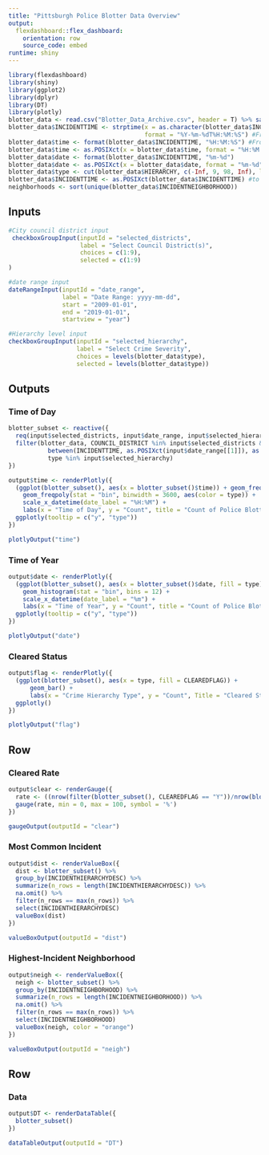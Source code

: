 ```yaml
---
title: "Pittsburgh Police Blotter Data Overview"
output: 
  flexdashboard::flex_dashboard:
    orientation: row
    source_code: embed
runtime: shiny
---
```


```r
library(flexdashboard)
library(shiny)
library(ggplot2)
library(dplyr)
library(DT)
library(plotly)
blotter_data <- read.csv("Blotter_Data_Archive.csv", header = T) %>% sample_frac(., 0.2)
blotter_data$INCIDENTTIME <- strptime(x = as.character(blotter_data$INCIDENTTIME),
                                      format = "%Y-%m-%dT%H:%M:%S") #From factor to datetime
blotter_data$time <- format(blotter_data$INCIDENTTIME, "%H:%M:%S") #From datetime to character
blotter_data$time <- as.POSIXct(x = blotter_data$time, format = "%H:%M:%S") #From character to continuous time var
blotter_data$date <- format(blotter_data$INCIDENTTIME, "%m-%d")
blotter_data$date <- as.POSIXct(x = blotter_data$date, format = "%m-%d")
blotter_data$type <- cut(blotter_data$HIERARCHY, c(-Inf, 9, 98, Inf), labels = c("Type 1 - Major Crime", "Type 2 - Minor Crime", "No Data or None"))
blotter_data$INCIDENTTIME <- as.POSIXct(blotter_data$INCIDENTTIME) #to avoid POSIXlt error
neighborhoods <- sort(unique(blotter_data$INCIDENTNEIGHBORHOOD))
```

Inputs {.sidebar}
-----------------------------------------------------------------------

```r
#City council district input
 checkboxGroupInput(inputId = "selected_districts",
                    label = "Select Council District(s)",
                    choices = c(1:9),
                    selected = c(1:9)
)

#date range input
dateRangeInput(inputId = "date_range",
               label = "Date Range: yyyy-mm-dd",
               start = "2009-01-01",
               end = "2019-01-01",
               startview = "year")

#Hierarchy level input
checkboxGroupInput(inputId = "selected_hierarchy",
                   label = "Select Crime Severity",
                   choices = levels(blotter_data$type),
                   selected = levels(blotter_data$type))
```

Outputs {.tabset}
-----------------------------------------------------------------------

### Time of Day

```r
blotter_subset <- reactive({
  req(input$selected_districts, input$date_range, input$selected_hierarchy)
  filter(blotter_data, COUNCIL_DISTRICT %in% input$selected_districts & 
           between(INCIDENTTIME, as.POSIXct(input$date_range[[1]]), as.POSIXct(input$date_range[[2]])) &
           type %in% input$selected_hierarchy)
})

output$time <- renderPlotly({
  (ggplot(blotter_subset(), aes(x = blotter_subset()$time)) + geom_freqpoly(stat = "bin", binwidth = 3600) +
    geom_freqpoly(stat = "bin", binwidth = 3600, aes(color = type)) +
    scale_x_datetime(date_label = "%H:%M") +
    labs(x = "Time of Day", y = "Count", title = "Count of Police Blotter Incidents by Time of Day")) %>%
  ggplotly(tooltip = c("y", "type"))
})
```

```r
plotlyOutput("time")
```


### Time of Year

```r
output$date <- renderPlotly({
  (ggplot(blotter_subset(), aes(x = blotter_subset()$date, fill = type)) + 
    geom_histogram(stat = "bin", bins = 12) +
    scale_x_datetime(date_label = "%m") +
    labs(x = "Time of Year", y = "Count", title = "Count of Police Blotter Incidents by Time of Year and Type")) %>%
  ggplotly(tooltip = c("y", "type"))
})
```

```r
plotlyOutput("date")
```


### Cleared Status

```r
output$flag <- renderPlotly({
  (ggplot(blotter_subset(), aes(x = type, fill = CLEAREDFLAG)) +
      geom_bar() +
      labs(x = "Crime Hierarchy Type", y = "Count", Title = "Cleared Status by Hierarchy Type")) %>%
  ggplotly()
})
```

```r
plotlyOutput("flag")
```

Row 
-----------------------------------------------------------------------

### Cleared Rate

```r
output$clear <- renderGauge({
  rate <- ((nrow(filter(blotter_subset(), CLEAREDFLAG == "Y"))/nrow(blotter_subset())) * 100) %>% signif(2)
  gauge(rate, min = 0, max = 100, symbol = '%')
})
```

```r
gaugeOutput(outputId = "clear")
```

### Most Common Incident

```r
output$dist <- renderValueBox({
  dist <- blotter_subset() %>% 
  group_by(INCIDENTHIERARCHYDESC) %>%
  summarize(n_rows = length(INCIDENTHIERARCHYDESC)) %>%
  na.omit() %>%
  filter(n_rows == max(n_rows)) %>%
  select(INCIDENTHIERARCHYDESC)
  valueBox(dist)
})
```

```r
valueBoxOutput(outputId = "dist")
```

### Highest-Incident Neighborhood

```r
output$neigh <- renderValueBox({
  neigh <- blotter_subset() %>% 
  group_by(INCIDENTNEIGHBORHOOD) %>%
  summarize(n_rows = length(INCIDENTNEIGHBORHOOD)) %>%
  na.omit() %>%
  filter(n_rows == max(n_rows)) %>%
  select(INCIDENTNEIGHBORHOOD)
  valueBox(neigh, color = "orange")
})
```

```r
valueBoxOutput(outputId = "neigh")
```

Row 
-----------------------------------------------------------------------

### Data

```r
output$DT <- renderDataTable({
  blotter_subset()
})
```

```r
dataTableOutput(outputId = "DT")
```